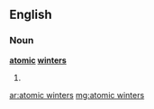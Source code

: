 ==English==

===Noun===
'''[[atomic]] [[winter]]s'''

# {{plural of|[[atomic winter]]}}

[[ar:atomic winters]]
[[mg:atomic winters]]